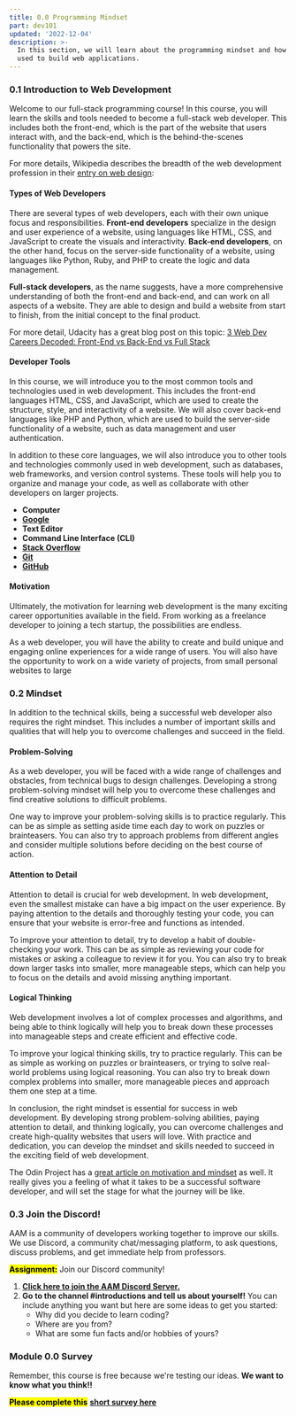 ```yaml
---
title: 0.0 Programming Mindset
part: dev101
updated: '2022-12-04'
description: >-
  In this section, we will learn about the programming mindset and how it can be
  used to build web applications.
---
```


### 0.1 Introduction to Web Development

Welcome to our full-stack programming course! In this course, you will learn the skills and tools needed to become a full-stack web developer. This includes both the front-end, which is the part of the website that users interact with, and the back-end, which is the behind-the-scenes functionality that powers the site.

For more details, Wikipedia describes the breadth of the web development profession in their [entry on web design](https://en.wikipedia.org/wiki/Web_design):

<Wikipedia wikipediaLink='Web_design' height='300' />

#### Types of Web Developers

There are several types of web developers, each with their own unique focus and responsibilities. **Front-end developers** specialize in the design and user experience of a website, using languages like HTML, CSS, and JavaScript to create the visuals and interactivity. **Back-end developers**, on the other hand, focus on the server-side functionality of a website, using languages like Python, Ruby, and PHP to create the logic and data management.

**Full-stack developers**, as the name suggests, have a more comprehensive understanding of both the front-end and back-end, and can work on all aspects of a website. They are able to design and build a website from start to finish, from the initial concept to the final product.

For more detail, Udacity has a great blog post on this topic: [3 Web Dev Careers Decoded: Front-End vs Back-End vs Full Stack](http://blog.udacity.com/2014/12/front-end-vs-back-end-vs-full-stack-web-developers.html)

#### Developer Tools

In this course, we will introduce you to the most common tools and technologies used in web development. This includes the front-end languages HTML, CSS, and JavaScript, which are used to create the structure, style, and interactivity of a website. We will also cover back-end languages like PHP and Python, which are used to build the server-side functionality of a website, such as data management and user authentication.

In addition to these core languages, we will also introduce you to other tools and technologies commonly used in web development, such as databases, web frameworks, and version control systems. These tools will help you to organize and manage your code, as well as collaborate with other developers on larger projects.

- **Computer**
- **[Google](https://www.google.com/)**
- **Text Editor**
- **Command Line Interface (CLI)**
- **[Stack Overflow](http://stackoverflow.com/)**
- **[Git](https://git-scm.com/)**
- **[GitHub](https://github.com/)**

#### Motivation

Ultimately, the motivation for learning web development is the many exciting career opportunities available in the field. From working as a freelance developer to joining a tech startup, the possibilities are endless.

As a web developer, you will have the ability to create and build unique and engaging online experiences for a wide range of users. You will also have the opportunity to work on a wide variety of projects, from small personal websites to large

### 0.2 Mindset

In addition to the technical skills, being a successful web developer also requires the right mindset. This includes a number of important skills and qualities that will help you to overcome challenges and succeed in the field.

#### Problem-Solving

As a web developer, you will be faced with a wide range of challenges and obstacles, from technical bugs to design challenges. Developing a strong problem-solving mindset will help you to overcome these challenges and find creative solutions to difficult problems.

One way to improve your problem-solving skills is to practice regularly. This can be as simple as setting aside time each day to work on puzzles or brainteasers. You can also try to approach problems from different angles and consider multiple solutions before deciding on the best course of action.

#### Attention to Detail

Attention to detail is crucial for web development. In web development, even the smallest mistake can have a big impact on the user experience. By paying attention to the details and thoroughly testing your code, you can ensure that your website is error-free and functions as intended.

To improve your attention to detail, try to develop a habit of double-checking your work. This can be as simple as reviewing your code for mistakes or asking a colleague to review it for you. You can also try to break down larger tasks into smaller, more manageable steps, which can help you to focus on the details and avoid missing anything important.

#### Logical Thinking

Web development involves a lot of complex processes and algorithms, and being able to think logically will help you to break down these processes into manageable steps and create efficient and effective code.

To improve your logical thinking skills, try to practice regularly. This can be as simple as working on puzzles or brainteasers, or trying to solve real-world problems using logical reasoning. You can also try to break down complex problems into smaller, more manageable pieces and approach them one step at a time.

In conclusion, the right mindset is essential for success in web development. By developing strong problem-solving abilities, paying attention to detail, and thinking logically, you can overcome challenges and create high-quality websites that users will love. With practice and dedication, you can develop the mindset and skills needed to succeed in the exciting field of web development.

The Odin Project has a [great article on motivation and mindset](https://www.theodinproject.com/lessons/foundations-motivation-and-mindset) as well. It really gives you a feeling of what it takes to be a successful software developer, and will set the stage for what the journey will be like.

### 0.3 Join the Discord!

AAM is a community of developers working together to improve our skills. We use Discord, a community chat/messaging platform, to ask questions, discuss problems, and get immediate help from professors.

<mark>**Assignment:**</mark> Join our Discord community!

1. **[Click here to join the AAM Discord Server.](https://discord.gg/5fY5efPd)**
2. **Go to the channel #introductions and tell us about yourself!** You can include anything you want but here are some ideas to get you started:
   - Why did you decide to learn coding?
   - Where are you from?
   - What are some fun facts and/or hobbies of yours?

### Module 0.0 Survey

Remember, this course is free because we're testing our ideas. **We want to know what you think!!**

<mark>**Please complete this**</mark> **[short survey here](https://docs.google.com/forms/d/e/1FAIpQLScT8vYmaKoXM8Gd96Yfvg-GAC2eEqvgG6jZMb5qzl8kLfzQyw/viewform)**
